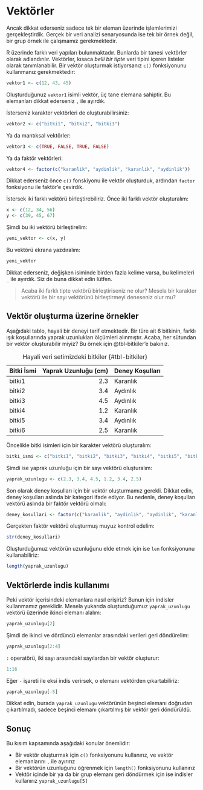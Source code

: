 # Vektörler

Ancak dikkat ederseniz sadece tek bir eleman üzerinde işlemlerimizi gerçekleştirdik. Gerçek bir veri analizi senaryosunda ise tek bir örnek değil, bir grup örnek ile çalışmamız gerekmektedir.

R üzerinde farklı veri yapıları bulunmaktadır. Bunlarda bir tanesi vektörler olarak adlandırılır. Vektörler, kısaca *belli bir tipte* veri tipini içeren listeler olarak tanımlanabilir. Bir vektör oluşturmak istiyorsanız `c()` fonksiyonunu kullanmanız gerekmektedir:

```r
vektor1 <- c(12, 43, 45)
```

Oluşturduğunuz `vektor1` isimli vektör, üç tane elemana sahiptir. Bu elemanları dikkat ederseniz `,` ile ayırdık.

İsterseniz karakter vektörleri de oluşturabilirsiniz:

```r
vektor2 <- c("bitki1", "bitki2", "bitki3")
```

Ya da mantıksal vektörler:

```r
vektor3 <- c(TRUE, FALSE, TRUE, FALSE)
```

Ya da faktör vektörleri:

```r
vektor4 <- factor(c("karanlik", "aydinlik", "karanlik", "aydinlik"))
```

Dikkat ederseniz önce `c()` fonskiyonu ile vektör oluşturduk, ardından `factor` fonksiyonu ile faktör'e çevirdik.


İstersek iki farklı vektörü birleştirebiliriz. Önce iki farklı vektör oluşturalım:

```r
x <- c(12, 34, 56)
y <- c(39, 45, 67)
```

Şimdi bu iki vektörü birleştirelim:

```r
yeni_vektor <- c(x, y)
```

Bu vektörü ekrana yazdıralım:


```r
yeni_vektor
```


Dikkat ederseniz, değişken isiminde birden fazla kelime varsa, bu kelimeleri `_` ile ayırdık. Siz de buna dikkat edin lütfen.

> Acaba iki farklı tipte vektörü birleştiriseniz ne olur? Mesela bir karakter vektörü ile bir sayı vektörünü birleştirmeyi deneseniz olur mu?

## Vektör oluşturma üzerine örnekler

Aşağıdaki tablo, hayali bir deneyi tarif etmektedir. Bir türe ait 6 bitkinin, farklı ışık koşullarında yaprak uzunlukları ölçümleri alınmıştır. Acaba, her sütundan bir vektör oluşturabilir miyiz? Bu örnek için @tbl-bitkiler'e bakınız.

| Bitki İsmi | Yaprak Uzunluğu (cm) | Deney Koşulları | 
|:-----------|---------------------:|:----------------|
| bitki1     | 2.3                  | Karanlık        |
| bitki2     | 3.4                  | Aydınlık        |
| bitki3     | 4.5                  | Aydınlık        |
| bitki4     | 1.2                  | Karanlık        |
| bitki5     | 3.4                  | Aydınlık        |
| bitki6     | 2.5                  | Karanlık        |

: Hayali veri setimizdeki bitkiler {#tbl-bitkiler}

Öncelikle bitki isimleri için bir karakter vektörü oluşturalım:

```r
bitki_ismi <- c("bitki1", "bitki2", "bitki3", "bitki4", "bitki5", "bitki6")
```

Şimdi ise yaprak uzunluğu için bir sayı vektörü oluşturalım:


```r
yaprak_uzunlugu <- c(2.3, 3.4, 4.5, 1.2, 3.4, 2.5)
```

Son olarak deney koşulları için bir vektör oluşturmamız gerekli. Dikkat edin, deney koşulları aslında bir kategori ifade ediyor. Bu nedenle, deney koşulları vektörü aslında bir faktör vektörü olmalı:

```r
deney_kosullari <- factor(c("karanlik", "aydinlik", "aydinlik", "karanlik", "aydinlik", "karanlik"))
```

Gerçekten faktör vektörü oluşturmuş muyuz kontrol edelim:

```r
str(deney_kosullari)
```

Oluşturduğumuz vektörün uzunluğunu elde etmek için ise `len` fonksiyonunu kullanabiliriz:

```r
length(yaprak_uzunlugu)
```

## Vektörlerde indis kullanımı

Peki vektör içerisindeki elemanlara nasıl erişiriz? Bunun için indisler kullanmamız gereklidir. Mesela yukarıda oluşturduğumuz `yaprak_uzunlugu` vektörü üzerinde ikinci elemanı alalım:

```r
yaprak_uzunlugu[2]
```

Şimdi de ikinci ve dördüncü elemanlar arasındaki verileri geri döndürelim:

```r
yaprak_uzunlugu[2:4]
```

::: note
`:` operatörü, iki sayı arasındaki sayılardan bir vektör oluşturur:

```r
1:16
```
:::

Eğer `-` işareti ile eksi indis verirsek, o elemanı vektörden çıkartabiliriz:

```r
yaprak_uzunlugu[-5]
```

::: note
Dikkat edin, burada `yaprak_uzunlugu` vektörünün beşinci elemanı doğrudan çıkartılmadı, sadece beşinci elemanı çıkartılmış bir vektör geri döndürüldü.
:::


## Sonuç

Bu kısım kapsamında aşağıdaki konular önemlidir:

+ Bir vektör oluşturmak için `c()` fonksiyonunu kullanırız, ve vektör elemanlarını `,` ile ayırırız
+ Bir vektörün uzunluğunu öğrenmek için `length()` fonksiyonunu kullanırız
+ Vektör içinde bir ya da bir grup elemanı geri döndürmek için ise indisler kullanırız `yaprak_uzunlugu[5]`
